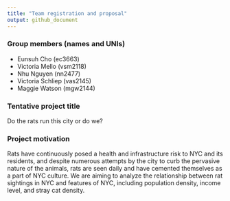 ```yaml
---
title: "Team registration and proposal"
output: github_document
---
```


### Group members (names and UNIs)
* Eunsuh Cho (ec3663)
* Victoria Mello (vsm2118)
* Nhu Nguyen (nn2477)
* Victoria Schliep (vas2145)
* Maggie Watson (mgw2144)

### Tentative project title
Do the rats run this city or do we?

### Project motivation
Rats have continuously posed a health and infrastructure risk to NYC and its residents, and despite numerous attempts by the city to curb the pervasive nature of the animals, rats are seen daily and have cemented themselves as a part of NYC culture. We are aiming to analyze the relationship between rat sightings in NYC and features of NYC, including population density, income level, and stray cat density.